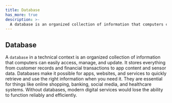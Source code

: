 ```yaml
---
title: Database
has_more: true
description: >-
  A database is an organized collection of information that computers can easily access, manage, and update.
---
```

## Database

A `database` in a technical context is an organized collection of information that computers can easily access, manage, and update. It stores everything from customer records and financial transactions to app content and sensor data. Databases make it possible for apps, websites, and services to quickly retrieve and use the right information when you need it. They are essential for things like online shopping, banking, social media, and healthcare systems. Without databases, modern digital services would lose the ability to function reliably and efficiently.
